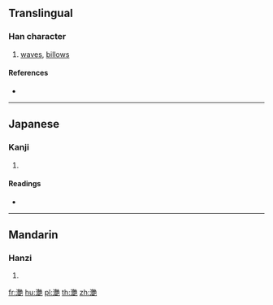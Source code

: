 {{character info/new}}
{{also|灩}}
==Translingual==

===Han character===
{{Han char|rn=85|rad=水|as=19|sn=22|four=|canj=ETTU}}

# [[waves]], [[billows]]

====References====
* {{Han ref|kx=0663.150|dkj=18777|dj=1072.090|hdz=31795.030|uh=7054|ud=28756}}

----

==Japanese==

===Kanji===
{{ja-kanji|grade=|rs=水19}}

# {{defn|lang=ja|sort=水19}}

====Readings====
* {{ja-readings|on=[[えん]] (en)|kun=[[なみ]] (nami)}}

----

==Mandarin==

===Hanzi===
{{cmn-hanzi|pin=[[yàn]] ([[yan4]])|wg=yen<sup>4</sup>}}

# {{defn|lang=cmn|sort=水19}}

[[fr:灔]]
[[hu:灔]]
[[pl:灔]]
[[th:灔]]
[[zh:灔]]